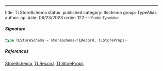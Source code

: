 ---
title: TLStoreSchema
status: published
category: tlschema
group: TypeAlias
author: api
date: 06/23/2023
order: 122
---<Small>Public TypeAlias</Small>




##### Signature


```ts
type TLStoreSchema = StoreSchema<TLRecord, TLStoreProps>
```

##### References

[StoreSchema](/gen/store/StoreSchema-class), [TLRecord](/gen/tlschema/TLRecord-type), [TLStoreProps](/gen/tlschema/TLStoreProps-type)

